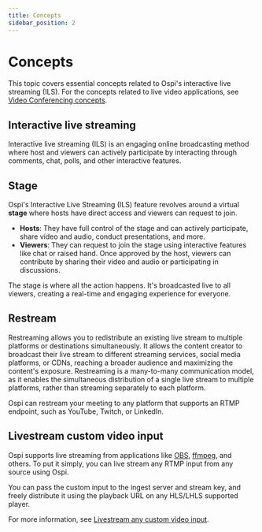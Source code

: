 ```yaml
---
title: Concepts
sidebar_position: 2
---
```


# Concepts

This topic covers essential concepts related to Ospi's interactive live streaming (ILS). For the concepts related to live video applications, see [Video Conferencing concepts](/guides/commerce/concepts).

## Interactive live streaming

Interactive live streaming (ILS) is an engaging online broadcasting method where host and viewers can actively participate by interacting through comments, chat, polls, and other interactive features.

## Stage

Ospi's Interactive Live Streaming (ILS) feature revolves around a virtual **stage** where hosts have direct access and viewers can request to join.

- **Hosts**: They have full control of the stage and can actively participate, share video and audio, conduct presentations, and more.
- **Viewers**: They can request to join the stage using interactive features like chat or raised hand. Once approved by the host, viewers can contribute by sharing their video and audio or participating in discussions.

The stage is where all the action happens. It's broadcasted live to all viewers, creating a real-time and engaging experience for everyone.

## Restream

Restreaming allows you to redistribute an existing live stream to multiple platforms or destinations simultaneously. It allows the content creator to broadcast their live stream to different streaming services, social media platforms, or CDNs, reaching a broader audience and maximizing the content's exposure. Restreaming is a many-to-many communication model, as it enables the simultaneous distribution of a single live stream to multiple platforms, rather than streaming separately to each platform.

Ospi can restream your meeting to any platform that supports an RTMP endpoint, such as YouTube, Twitch, or LinkedIn.

## Livestream custom video input

Ospi supports live streaming from applications like
[OBS](https://en.wikipedia.org/wiki/OBS_Studio),
[ffmpeg](https://en.wikipedia.org/wiki/FFmpeg), and others. To put it simply,
you can live stream any RTMP input from any source using Ospi.

You can pass the custom input to the ingest server and stream key, and freely distribute it using the playback URL on any HLS/LHLS supported player.

For more information, see [Livestream any custom video input](/guides/commerce/concepts).

<head>
  <title>Concepts Guide</title>
</head>

